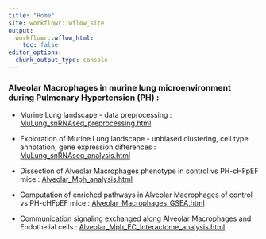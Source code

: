 ```yaml
---
title: "Home"
site: workflowr::wflow_site
output:
  workflowr::wflow_html:
    toc: false
editor_options:
  chunk_output_type: console
---
```


### **Alveolar Macrophages in murine lung microenvironment during Pulmonary Hypertension (PH)** : 

* Murine Lung landscape - data preprocessing :
[MuLung_snRNAseq_preprocessing.html](MuLung_snRNAseq_preprocessing.html)

* Exploration of Murine Lung landscape - unbiased clustering, cell type annotation, gene expression differences : 
[MuLung_snRNAseq_analysis.html](MuLung_snRNAseq_analysis.html)

* Dissection of Alveolar Macrophages phenotype in control vs PH-cHFpEF mice : 
[Alveolar_Mph_analysis.html](Alveolar_Mph_analysis.html)

* Computation of enriched pathways in Alveolar Macrophages of control vs PH-cHFpEF mice : 
[Alveolar_Macrophages_GSEA.html](Alveolar_Macrophages_GSEA.html)

* Communication signaling exchanged along Alveolar Macrophages and Endothelial cells : 
[Alveolar_Mph_EC_Interactome_analysis.html](Alveolar_Mph_EC_Interactome_analysis.html)
